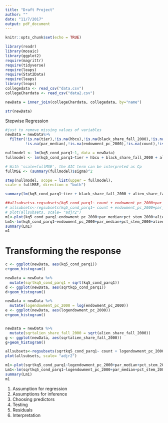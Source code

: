 ```yaml
---
title: "Draft Project"
author: ""
date: "11/7/2017"
output: pdf_document
---
```



```r
knitr::opts_chunk$set(echo = TRUE)
```

```r
library(readr)
library(mosaic)
library(ggplot2)
require(magrittr)
require(tidyverse)
require(leaps)
require(Stat2Data)
require(leaps)
library(leaps)
collegedata <- read_csv("data.csv")
collegeChardata <- read_csv("data2.csv")
```

```r
newData = inner_join(collegeChardata, collegedata, by="name")

str(newData)

```

Stepwise Regression
```r
#just to remove missing values of variables 
newData = newData%>%
  filter(!is.na(tier),!is.na(hbcu),!is.na(black_share_fall_2000),!is.na(alien_share_fall_2000),!is.na(pct_stem_2000),
         !is.na(par_median),!is.na(endowment_pc_2000),!is.na(count),!is.na(kq5_cond_parq1))

nullmodel <- lm(kq5_cond_parq1~1, data = newData)
fullmodel <- lm(kq5_cond_parq1~tier + hbcu + black_share_fall_2000 + alien_share_fall_2000 + pct_stem_2000 + par_median + endowment_pc_2000 + count, data = newData)

# With 'scale=fullMSE', the AIC term can be interpreted as Cp
fullMSE <- (summary(fullmodel)$sigma)^2

step(nullmodel, scope = list(upper = fullmodel),
scale = fullMSE, direction = "both")
```

```r
summary(lm(kq5_cond_parq1~tier + black_share_fall_2000 + alien_share_fall_2000 + pct_stem_2000 + par_median + endowment_pc_2000, data = newData))
```



```r
##allsubsets<-regsubsets(kq5_cond_parq1~ count + endowment_pc_2000+par_median+pct_stem_2000+alien_share_fall_2000+ black_share_fall_2000+ scorecard_netprice_2013+ grad_rate_150_p_2013 +hbcu+ tier, data= newData)
# allsubsets<-regsubsets(kq5_cond_parq1~ count + endowment_pc_2000+par_median+pct_stem_2000+alien_share_fall_2000+ black_share_fall_2000 +hbcu+ tier, data= newData)
# plot(allsubsets, scale= "adjr2")
m1<-plot(kq5_cond_parq1~endowment_pc_2000+par_median+pct_stem_2000+alien_share_fall_2000+ black_share_fall_2000+ tier, data= newData)
Lm1<-lm(kq5_cond_parq1~endowment_pc_2000+par_median+pct_stem_2000+alien_share_fall_2000+ black_share_fall_2000+ tier, data= newData)
summary(Lm1)
m1
```

# Transforming the response

```r
c <- ggplot(newData, aes(kq5_cond_parq1))
c+geom_histogram()

newData = newData %>%
  mutate(sqrtkq5_cond_parq1 = sqrt(kq5_cond_parq1))
d <- ggplot(newData, aes(sqrtkq5_cond_parq1))
d+geom_histogram()

newData = newData %>%
  mutate(logendowment_pc_2000 = log(endowment_pc_2000))
e <- ggplot(newData, aes(logendowment_pc_2000))
e+geom_histogram()


newData = newData %>%
  mutate(sqrtalien_share_fall_2000 = sqrt(alien_share_fall_2000))
g <- ggplot(newData, aes(sqrtalien_share_fall_2000))
g+geom_histogram()


```


```r
allsubsets<-regsubsets(sqrtkq5_cond_parq1~ count + logendowment_pc_2000+par_median+pct_stem_2000+sqrtalien_share_fall_2000+ black_share_fall_2000 +hbcu+ tier, data=newData)
plot(allsubsets, scale= "adjr2")

```

```r
m1<-plot(sqrtkq5_cond_parq1~logendowment_pc_2000+par_median+pct_stem_2000+sqrtalien_share_fall_2000+ black_share_fall_2000+ tier, data= newData)
Lm1<-lm(sqrtkq5_cond_parq1~logendowment_pc_2000+par_median+pct_stem_2000+sqrtalien_share_fall_2000+ black_share_fall_2000+ tier, data= newData)
summary(Lm1)
m1
```

1. Assumption for regression
2. Assumptions for inference
3. Choosing predictors
4. Testing 
5. Residuals
6. Interpretation 

